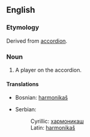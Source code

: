 ==English==
===Etymology===
Derived from [[accordion]].
===Noun===
#A player on the accordion.
====Translations====
{{top}}
*Bosnian: [[harmonikaš#Bosnian|harmonikaš]] {{m}}
{{mid}}
*Serbian:
*:Cyrillic: [[хармоникаш#Serbian|хармоникаш]] {{m}}
*:Latin: [[harmonikaš#Serbian|harmonikaš]] {{m}}
{{bottom}}